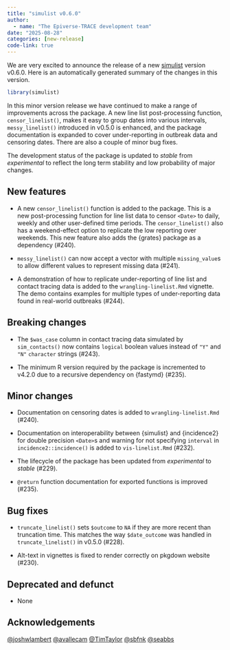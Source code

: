 ```yaml
---
title: "simulist v0.6.0"
author:
  - name: "The Epiverse-TRACE development team"
date: "2025-08-28"
categories: [new-release]
code-link: true
---
```


<!-- markdownlint-disable-next-line -->
We are very excited to announce the release of a new [simulist](https://epiverse-trace.github.io/simulist) version v0.6.0.
Here is an automatically generated summary of the changes in this version.

```r
library(simulist)
```

In this minor version release we have continued to make a range of improvements across the package. A new line list post-processing function, `censor_linelist()`, makes it easy to group dates into various intervals, `messy_linelist()` introduced in v0.5.0 is enhanced, and the package documentation is expanded to cover under-reporting in outbreak data and censoring dates. There are also a couple of minor bug fixes.

The development status of the package is updated to _stable_ from _experimental_ to reflect the long term stability and low probability of major changes.

## New features

* A new `censor_linelist()` function is added to the package. This is a new post-processing function for line list data to censor `<Date>` to daily, weekly and other user-defined time periods. The `censor_linelist()` also has a weekend-effect option to replicate the low reporting over weekends. This new feature also adds the {grates} package as a dependency (#240).

* `messy_linelist()` can now accept a vector with multiple `missing_value`s to allow different values to represent missing data (#241).

* A demonstration of how to replicate under-reporting of line list and contact tracing data is added to the `wrangling-linelist.Rmd` vignette. The demo contains examples for multiple types of under-reporting data found in real-world outbreaks (#244).

## Breaking changes

* The `$was_case` column in contact tracing data simulated by `sim_contacts()` now contains `logical` boolean values instead of `"Y"` and `"N"` `character` strings (#243).

* The minimum R version required by the package is incremented to v4.2.0 due to a recursive dependency on {fastymd} (#235).

## Minor changes

* Documentation on censoring dates is added to `wrangling-linelist.Rmd` (#240).

* Documentation on interoperability between {simulist} and {incidence2} for double precision `<Date>`s and warning for not specifying `interval` in `incidence2::incidence()` is added to `vis-linelist.Rmd` (#232).

* The lifecycle of the package has been updated from _experimental_ to _stable_ (#229).

* `@return` function documentation for exported functions is improved (#235).

## Bug fixes

* `truncate_linelist()` sets `$outcome` to `NA` if they are more recent than truncation time. This matches the way `$date_outcome` was handled in `truncate_linelist()` in v0.5.0 (#228).

* Alt-text in vignettes is fixed to render correctly on pkgdown website (#230).

## Deprecated and defunct

* None

## Acknowledgements

[&#x0040;joshwlambert](https://github.com/joshwlambert) [&#x0040;avallecam](https://github.com/avallecam) [&#x0040;TimTaylor](https://github.com/TimTaylor) [&#x0040;sbfnk](https://github.com/sbfnk) [&#x0040;seabbs](https://github.com/seabbs)
